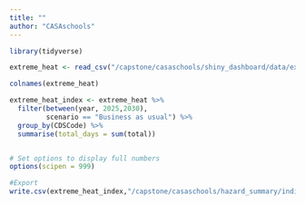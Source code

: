 ```yaml
---
title: ""
author: "CASAschools"
---
```


```r
library(tidyverse)
```

```r
extreme_heat <- read_csv("/capstone/casaschools/shiny_dashboard/data/extreme_heat/extreme_heat.csv")

colnames(extreme_heat)

extreme_heat_index <- extreme_heat %>% 
  filter(between(year, 2025,2030),
         scenario == "Business as usual") %>% 
  group_by(CDSCode) %>% 
  summarise(total_days = sum(total))


# Set options to display full numbers
options(scipen = 999)

#Export 
write.csv(extreme_heat_index,"/capstone/casaschools/hazard_summary/individual_tables/schools_extreme_heat.csv")
```
